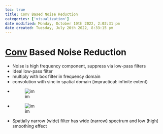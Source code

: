 ```yaml
---
toc: true
title: Conv Based Noise Reduction
categories: ['visualization']
date modified: Monday, October 10th 2022, 2:02:31 pm
date created: Tuesday, July 26th 2022, 8:33:15 pm
---
```


# [Conv](Conv.qmd) Based Noise Reduction
- Noise is high frequency component, suppress via low-pass filters
- Ideal low-pass filter
- multiply with box filter in frequency domain
- convolution with sinc in spatial domain (impractical: infinite extent)
- ![im](images/Pasted%20image%2020220411130419.png)
- ![im](images/Pasted%20image%2020220411130431.png)
- Spatially narrow (wide) filter has wide (narrow) spectrum and low (high) smoothing effect



